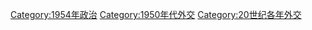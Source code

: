 [[Category:1954年政治|Category:1954年政治]]
[[Category:1950年代外交|Category:1950年代外交]]
[[Category:20世纪各年外交|Category:20世纪各年外交]]